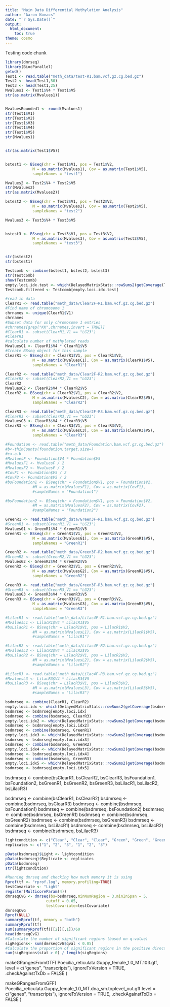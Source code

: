 ```yaml
---
title: "Main Data Differential Methylation Analysis"
author: "Aaron Kovacs"
date: "`r Sys.Date()`"
output:
  html_document:
    toc: true
theme: cosmo
---
```


Testing code chunk

```r
library(dmrseq)
library(BiocParallel)
getwd()
Test1 <- read.table("meth_data/test-R1.bam.vcf.gz.cg.bed.gz")
Test2 <- head(Test1,50)
Test3 <- head(Test1,25)
Mvalues1 <- Test1$V4 * Test1$V5
str(as.matrix(Mvalues1))


MvaluesRounded1 <- round(Mvalues1)
str(Test1$V1)
str(Test1$V2)
str(Test1$V3)
str(Test1$V4)
str(Test1$V5)
str(Mvalues1)


str(as.matrix(Test1$V5))


bstest1 <- BSseq(chr = Test1$V1, pos = Test1$V2,
            M = as.matrix(Mvalues1), Cov = as.matrix(Test1$V5),
            sampleNames = "test1")

Mvalues2 <- Test2$V4 * Test2$V5
str(Mvalues2)
str(as.matrix(Mvalues2))

bstest2 <- BSseq(chr = Test2$V1, pos = Test2$V2,
            M = as.matrix(Mvalues2), Cov = as.matrix(Test2$V5),
            sampleNames = "test2")

Mvalues3 <- Test3$V4 * Test3$V5


bstest3 <- BSseq(chr = Test3$V1, pos = Test3$V2,
            M = as.matrix(Mvalues3), Cov = as.matrix(Test3$V5),
            sampleNames = "test3")


str(bstest2)
str(bstest1)

Testcomb <- combine(bstest1, bstest2, bstest3)
str(Testcomb)
show(Testcomb)
empty.loci.idx.test <- which(DelayedMatrixStats::rowSums2(getCoverage(Testcomb, type="Cov")==0)==0)
Testcomb.filtered <- Testcomb[empty.loci.idx.test]
```



```r
#read in data
ClearR1 <- read.table("meth_data/Clear2F-R1.bam.vcf.gz.cg.bed.gz")
#Find name of chromosome 1
chrnames <- unique(ClearR1$V1)
chrnames
#Subset data for only chromosome 1 entries
#chrnames[grep("KK",chrnames,invert = TRUE)]
#ClearR1 <- subset(ClearR1,V1 == "LG23")
#ClearR1
#calculate number of methylated reads
MvaluesC1 <- ClearR1$V4 * ClearR1$V5
#Create BSseq object for this sample
ClearR1 <- BSseq(chr = ClearR1$V1, pos = ClearR1$V2,
            M = as.matrix(MvaluesC1), Cov = as.matrix(ClearR1$V5),
            sampleNames = "ClearR1")
```



```r
ClearR2 <- read.table("meth_data/Clear2F-R2.bam.vcf.gz.cg.bed.gz")
#ClearR2 <- subset(ClearR2,V1 == "LG23")
ClearR2
MvaluesC2 <- ClearR2$V4 * ClearR2$V5
ClearR2 <- BSseq(chr = ClearR2$V1, pos = ClearR2$V2,
            M = as.matrix(MvaluesC2), Cov = as.matrix(ClearR2$V5),
            sampleNames = "ClearR2")
```



```r
ClearR3 <- read.table("meth_data/Clear2F-R3.bam.vcf.gz.cg.bed.gz")
#ClearR3 <- subset(ClearR3,V1 == "LG23")
MvaluesC3 <- ClearR3$V4 * ClearR3$V5
ClearR3 <- BSseq(chr = ClearR3$V1, pos = ClearR3$V2,
            M = as.matrix(MvaluesC3), Cov = as.matrix(ClearR3$V5),
            sampleNames = "ClearR3")
```



```r
#Foundation <- read.table("meth_data/Foundation.bam.vcf.gz.cg.bed.gz")
#b<-thinCounts(foundation,target.size=)
#c<-a-b
#MvaluesF <- Foundation$V4 * Foundation$V5
#MvaluesF1 <- MvaluesF / 2
#MvaluesF2 <- MvaluesF / 2
#CovF1 <- Foundation$V5 / 2
#CovF2 <- Foundation$V5 / 2
#bsFoundation1 <- BSseq(chr = Foundation$V1, pos = Foundation$V2,
            #M = as.matrix(MvaluesF1), Cov = as.matrix(CovF1),
            #sampleNames = "Foundation1")

#bsFoundation2 <- BSseq(chr = Foundation$V1, pos = Foundation$V2,
            #M = as.matrix(MvaluesF2), Cov = as.matrix(CovF2),
            #sampleNames = "Foundation2")
```



```r
GreenR1 <- read.table("meth_data/Green3F-R1.bam.vcf.gz.cg.bed.gz")
#GreenR1 <- subset(GreenR1,V1 == "LG23")
MvaluesG1 <- GreenR1$V4 * GreenR1$V5
GreenR1 <- BSseq(chr = GreenR1$V1, pos = GreenR1$V2,
            M = as.matrix(MvaluesG1), Cov = as.matrix(GreenR1$V5),
            sampleNames = "GreenR1")
```


```r
GreenR2 <- read.table("meth_data/Green3F-R2.bam.vcf.gz.cg.bed.gz")
#GreenR2 <- subset(GreenR2,V1 == "LG23")
MvaluesG2 <- GreenR2$V4 * GreenR2$V5
GreenR2 <- BSseq(chr = GreenR2$V1, pos = GreenR2$V2,
            M = as.matrix(MvaluesG2), Cov = as.matrix(GreenR2$V5),
            sampleNames = "GreenR2")
```


```r
GreenR3 <- read.table("meth_data/Green3F-R3.bam.vcf.gz.cg.bed.gz")
#GreenR3 <- subset(GreenR3,V1 == "LG23")
MvaluesG3 <- GreenR3$V4 * GreenR3$V5
GreenR3 <- BSseq(chr = GreenR3$V1, pos = GreenR3$V2,
            M = as.matrix(MvaluesG3), Cov = as.matrix(GreenR3$V5),
            sampleNames = "GreenR3")
```



```r
#LilacR1 <- read.table("meth_data/Lilac4F-R1.bam.vcf.gz.cg.bed.gz")
#MvaluesL1 <- LilacR1$V4 * LilacR1$V5
#bsLilacR1 <- BSseq(chr = LilacR1$V1, pos = LilacR1$V2,
            #M = as.matrix(MvaluesL1), Cov = as.matrix(LilacR1$V5),
            #sampleNames = "LilacR1")
```


```r
#LilacR2 <- read.table("meth_data/Lilac4F-R2.bam.vcf.gz.cg.bed.gz")
#MvaluesL2 <- LilacR2$V4 * LilacR2$V5
#bsLilacR2 <- BSseq(chr = LilacR2$V1, pos = LilacR2$V2,
            #M = as.matrix(MvaluesL2), Cov = as.matrix(LilacR2$V5),
            #sampleNames = "LilacR2")
```


```r
#LilacR3 <- read.table("meth_data/Lilac4F-R3.bam.vcf.gz.cg.bed.gz")
#MvaluesL3 <- LilacR3$V4 * LilacR3$V5
#bsLilacR3 <- BSseq(chr = LilacR3$V1, pos = LilacR3$V2,
            #M = as.matrix(MvaluesL3), Cov = as.matrix(LilacR3$V5),
            #sampleNames = "LilacR3")
```



```r
bsdmrseq <- combine(ClearR1, ClearR2)
empty.loci.idx <- which(DelayedMatrixStats::rowSums2(getCoverage(bsdmrseq, type="Cov")==0)==0)
bsdmrseq <- bsdmrseq[empty.loci.idx]
bsdmrseq <- combine(bsdmrseq, ClearR3) 
empty.loci.idx2 <- which(DelayedMatrixStats::rowSums2(getCoverage(bsdmrseq, type="Cov")==0)==0)
bsdmrseq <- bsdmrseq[empty.loci.idx2]
bsdmrseq <- combine(bsdmrseq, GreenR1)
empty.loci.idx3 <- which(DelayedMatrixStats::rowSums2(getCoverage(bsdmrseq, type="Cov")==0)==0)
bsdmrseq <- bsdmrseq[empty.loci.idx3]
bsdmrseq <- combine(bsdmrseq, GreenR2)
empty.loci.idx4 <- which(DelayedMatrixStats::rowSums2(getCoverage(bsdmrseq, type="Cov")==0)==0)
bsdmrseq <- bsdmrseq[empty.loci.idx4]
bsdmrseq <- combine(bsdmrseq, GreenR3)
empty.loci.idx5 <- which(DelayedMatrixStats::rowSums2(getCoverage(bsdmrseq, type="Cov")==0)==0)
bsdmrseq <- bsdmrseq[empty.loci.idx5]
```

bsdmrseq <- combine(bsClearR1, bsClearR2, bsClearR3, bsFoundation1, bsFoundation2, bsGreenR1, bsGreenR2, bsGreenR3, bsLilacR1, bsLilacR2, bsLilacR3)



bsdmrseq <- combine(bsClearR1, bsClearR2)
bsdmrseq <- combine(bsdmrseq, bsClearR3) 
bsdmrseq <- combine(bsdmrseq, bsFoundation1)
bsdmrseq <- combine(bsdmrseq, bsFoundation2)
bsdmrseq <- combine(bsdmrseq, bsGreenR1)
bsdmrseq <- combine(bsdmrseq, bsGreenR2)
bsdmrseq <- combine(bsdmrseq, bsGreenR3)
bsdmrseq <- combine(bsdmrseq, bsLilacR1)
bsdmrseq <- combine(bsdmrseq, bsLilacR2)
bsdmrseq <- combine(bsdmrseq, bsLilacR3)


```r
lightcondition <- c("Clear", "Clear", "Clear", "Green", "Green", "Green")
replicates <- c("1", "2", "3", "1", "2", "3")
```

```r
pData(bsdmrseq)$Light <- lightcondition
pData(bsdmrseq)$Replicate <- replicates
pData(bsdmrseq)
str(lightcondition)
```


```r
#Running dmrseq and checking how much memory it is using
Rprof(tf <- "rprof.log", memory.profiling=TRUE)
testCovariate <- "Light"
register(MulticoreParam(4))
dmrseqCvG <- dmrseq(bs=bsdmrseq,minNumRegion = 3,minInSpan = 5,
                  cutoff = 0.05,
                  testCovariate=testCovariate)
dmrseqCvG
Rprof(NULL)
summaryRprof(tf, memory = "both")
summaryRprof(tf)
sum(summaryRprof(tf)[[2]][,1])/60
head(dmrseqCvG)
#Calculate the number of significant regions (based on q-value)
sigRegions<- sum(dmrseqCvG$qval < 0.05)
#Calculate the proportion of significant regions in the positive direction (hyper vs hypo methylation)
sum(sigRegions$stat > 0) / length(sigRegions)
```

makeGRangesFromGTF(
  Poecilia_reticulata.Guppy_female_1.0_MT.103.gtf,
  level = c("genes", "transcripts"),
  ignoreTxVersion = TRUE,
  .checkAgainstTxDb = FALSE
)

makeGRangesFromGFF(
  Poecilia_reticulata.Guppy_female_1.0_MT.dna_sm.toplevel_out.gff
  level = c("genes", "transcripts"),
  ignoreTxVersion = TRUE,
  .checkAgainstTxDb = FALSE
)


